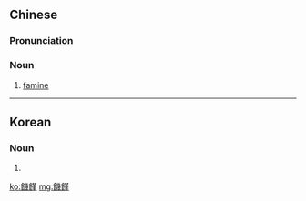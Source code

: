 {{also|饥馑}}
==Chinese==
{{zh-forms|s=饥馑}}

===Pronunciation===
{{zh-pron
|m=jījǐn
|cat=n
}}

===Noun===
{{zh-noun}}

# {{lb|zh|literary}} [[famine]]

----

==Korean==
{{ko-hanjatab}}

===Noun===
{{ko-noun|hj|hangeul=기근}}

# {{hanja form of|기근|[[famine]], failure of crops}}

[[ko:饑饉]]
[[mg:饑饉]]